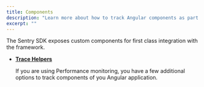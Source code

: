 ```yaml
---
title: Components
description: "Learn more about how to track Angular components as part of your transactions."
excerpt: ""
---
```


The Sentry SDK exposes custom components for first class integration with the framework.

- **[Trace Helpers](./tracehelpers/)**

  If you are using Performance monitoring, you have a few additional options to track components of you Angular application.
